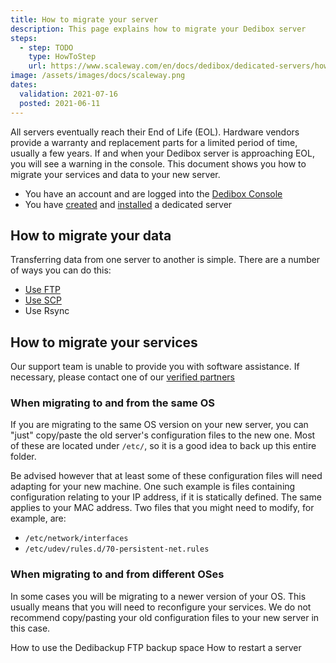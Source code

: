 ```yaml
---
title: How to migrate your server
description: This page explains how to migrate your Dedibox server
steps:
  - step: TODO
    type: HowToStep
    url: https://www.scaleway.com/en/docs/dedibox/dedicated-servers/how-to/migrate-server
image: /assets/images/docs/scaleway.png
dates:
  validation: 2021-07-16
  posted: 2021-06-11
---
```


All servers eventually reach their End of Life (EOL). Hardware vendors provide a warranty and replacement parts for a limited period of time, usually a few years. If and when your Dedibox server is approaching EOL, you will see a warning in the console. This document shows you how to migrate your services and data to your new server.

<Message type="requirement">

  - You have an account and are logged into the [Dedibox Console](https://console.online.net)
  - You have [created](/dedibox/dedicated-servers/how-to/order-a-server) and [installed](/dedibox/dedicated-servers/how-to/install-a-server) a dedicated server

</Message>

## How to migrate your data

Transferring data from one server to another is simple. There are a number of ways you can do this:

- [Use FTP](/dedibox/dedicated-servers/how-to/connect-to-server/#via-sftp)
- [Use SCP](/dedibox/dedicated-servers/how-to/connect-to-server/#via-scp)
- Use Rsync

## How to migrate your services

<Message type="note">

Our support team is unable to provide you with software assistance. If necessary, please contact one of our [verified partners](https://www.scaleway.com/en/dedibox/outsourcing/)

</Message>

### When migrating to and from the same OS 

If you are migrating to the same OS version on your new server, you can "just" copy/paste the old server's configuration files to the new one. Most of these are located under `/etc/`, so it is a good idea to back up this entire folder. 

Be advised however that at least some of these configuration files will need adapting for your new machine. One such example is files containing configuration relating to your IP address, if it is statically defined. The same applies to your MAC address. Two files that you might need to modify, for example, are:
 
- `/etc/network/interfaces`
- `/etc/udev/rules.d/70-persistent-net.rules`

### When migrating to and from different OSes

In some cases you will be migrating to a newer version of your OS. This usually means that you will need to reconfigure your services. We do not recommend copy/pasting your old configuration files to your new server in this case.

<Navigation title="See Also">
  <PreviousButton to="/dedibox/dedicated-servers/how-to/use-dedibackup-ftp-backup/">How to use the Dedibackup FTP backup space</PreviousButton>
  <NextButton to="/dedibox/dedicated-servers/how-to/restart-server/">How to restart a server</NextButton>
</Navigation>
